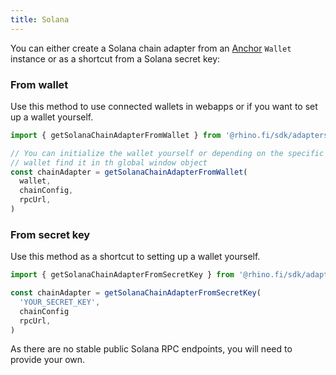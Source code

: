 ```yaml
---
title: Solana
---
```


You can either create a Solana chain adapter from an [Anchor](https://www.npmjs.com/package/@coral-xyz/anchor) `Wallet` instance or as a shortcut from a Solana secret key:

### From wallet

Use this method to use connected wallets in webapps or if you want to set up a wallet yourself.

```typescript
import { getSolanaChainAdapterFromWallet } from '@rhino.fi/sdk/adapters/solana'

// You can initialize the wallet yourself or depending on the specific browser
// wallet find it in th global window object
const chainAdapter = getSolanaChainAdapterFromWallet(
  wallet,
  chainConfig,
  rpcUrl,
)
```

### From secret key

Use this method as a shortcut to setting up a wallet yourself.

```typescript
import { getSolanaChainAdapterFromSecretKey } from '@rhino.fi/sdk/adapters/solana'

const chainAdapter = getSolanaChainAdapterFromSecretKey(
  'YOUR_SECRET_KEY',
  chainConfig
  rpcUrl,
)
```

<Warning>
As there are no stable public Solana RPC endpoints, you will need to provide your own.
</Warning>
